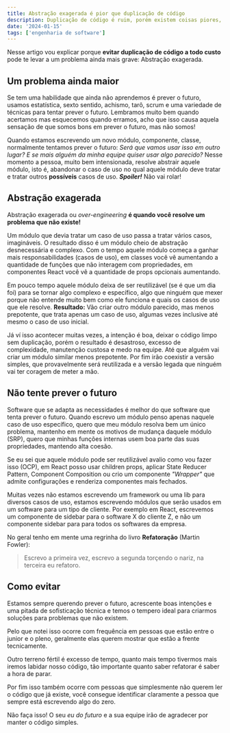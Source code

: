 ```yaml
---
title: Abstração exagerada é pior que duplicação de código
description: Duplicação de código é ruim, porém existem coisas piores, como macarronese e abastração exagerada...
date: '2024-01-15'
tags: ['engenharia de software']
---
```


Nesse artigo vou explicar porque **evitar duplicação de código a todo custo** pode te levar a um problema ainda mais grave: Abstração exagerada.

## Um problema ainda maior

Se tem uma habilidade que ainda não aprendemos é prever o futuro, usamos estatística, sexto sentido, achismo, tarô, scrum e uma variedade de técnicas para tentar prever o futuro. Lembramos muito bem quando acertamos mas esquecemos quando erramos, acho que isso causa aquela sensação de que somos bons em prever o futuro, mas não somos!

Quando estamos escrevendo um novo módulo, componente, classe, normalmente tentamos prever o futuro: _Será que vamos usar isso em outro lugar? E se mais alguém da minha equipe quiser usar algo parecido?_
Nesse momento a pessoa, muito bem intensionada, resolve abstrair aquele módulo, isto é, abandonar o caso de uso no qual aquele módulo deve tratar e tratar outros **possíveis** casos de uso. _**Spoiler!**_ Não vai rolar!

## Abstração exagerada

Abstração exagerada ou _over-engineering_ **é quando você resolve um problema que não existe!**

Um módulo que devia tratar um caso de uso passa a tratar vários casos, imagináveis. O resultado disso é um módulo cheio de abstração desnecessária e complexo. Com o tempo aquele módulo começa a ganhar mais responsabilidades (casos de uso), em classes você vê aumentando a quantidade de funções que não interagem com propriedades, em componentes React você vê a quantidade de props opcionais aumentando.

Em pouco tempo aquele módulo deixa de ser reutilizável (se é que um dia foi) para se tornar algo complexo e específico, algo que ninguém que mexer porque não entende muito bem como ele funciona e quais os casos de uso que ele resolve. **Resultado:** Vão criar outro módulo parecido, mas menos prepotente, que trata apenas um caso de uso, algumas vezes inclusive até mesmo o caso de uso inicial.

Já ví isso acontecer muitas vezes, a intenção é boa, deixar o código limpo sem duplicação, porém o resultado é desastroso, excesso de complexidade, manutenção custosa e medo na equipe. Até que alguém vai criar um módulo similar menos prepotente. Por fim irão coexistir a versão simples, que provavelmente será reutilizada e a versão legada que ninguém vai ter coragem de meter a mão.

## Não tente prever o futuro

Software que se adapta as necessidades é melhor do que software que tenta prever o futuro. Quando escrevo um módulo penso apenas naquele caso de uso específico, quero que meu módulo resolva bem um único problema, mantenho em mente os motivos de mudança daquele módulo (SRP), quero que minhas funções internas usem boa parte das suas propriedades, mantendo alta coesão.

Se eu sei que aquele módulo pode ser reutilizável avalio como vou fazer isso (OCP), em React posso usar children props, aplicar State Reducer Pattern, Component Composition ou crio um componente _"Wrapper"_ que admite configurações e renderiza componentes mais fechados.

Muitas vezes não estamos escrevendo um framework ou uma lib para diversos casos de uso, estamos escrevendo módulos que serão usados em um software para um tipo de cliente. Por exemplo em React, escrevemos um componente de sidebar para o software X do cliente Z, e não um componente sidebar para para todos os softwares da empresa.

No geral tenho em mente uma regrinha do livro **Refatoração** (Martin Fowler):

> Escrevo a primeira vez, escrevo a segunda torçendo o nariz, na terceira eu refatoro.

## Como evitar

Estamos sempre querendo prever o futuro, acrescente boas intenções e uma pitada de sofisticação técnica e temos o tempero ideal para criarmos soluções para problemas que não existem.

Pelo que notei isso ocorre com frequência em pessoas que estão entre o junior e o pleno, geralmente elas querem mostrar que estão a frente tecnicamente.

Outro terreno fértil é excesso de tempo, quanto mais tempo tivermos mais iremos labidar nosso código, tão importante quanto saber refatorar é saber a hora de parar.

Por fim isso também ocorre com pessoas que simplesmente não querem ler o código que já existe, você consegue identificar claramente a pessoa que sempre está escrevendo algo do zero.

Não faça isso! O seu _eu do futuro_ e a sua equipe irão de agradecer por manter o código simples.
